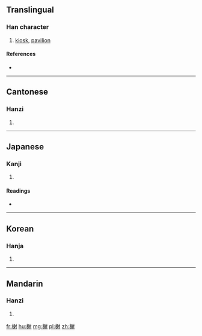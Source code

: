 ==Translingual==

===Han character===
{{Han char|rn=75|rad=木|as=10|sn=14|four=44900|canj=DHHI}}

# [[kiosk]], [[pavilion]]

====References====
* {{Han ref|kx=0544.160|dkj=15272|dj=0931.310|hdz=21265.010|uh=69AD|ud=27053|bh=BA6B|bd=47723}}

----

==Cantonese==

===Hanzi===
{{yue-hanzi|jyut=|y=je6}}

# {{defn|lang=yue|sort=木10}}

----

==Japanese==

===Kanji===
{{ja-kanji|grade=|rs=木10}}

# {{defn|lang=ja|sort=木10}}

====Readings====
* {{ja-readings|on=[[しゃ]] (sha), [[じゃ]] (ja)|kun=[[だい]] (dai)}}

----

==Korean==

===Hanja===
{{ko-hanja|hangeul=사|eumhun=|rv=sa|mr=sa|y=sa}}

# {{defn|lang=ko|sort=木10}}

----

==Mandarin==

===Hanzi===
{{cmn-hanzi|pin=[[xiè]] ([[xie4]])|wg=hsieh<sup>4</sup>}}

# {{defn|lang=cmn|sort=木10}}

[[fr:榭]]
[[hu:榭]]
[[mg:榭]]
[[pl:榭]]
[[zh:榭]]